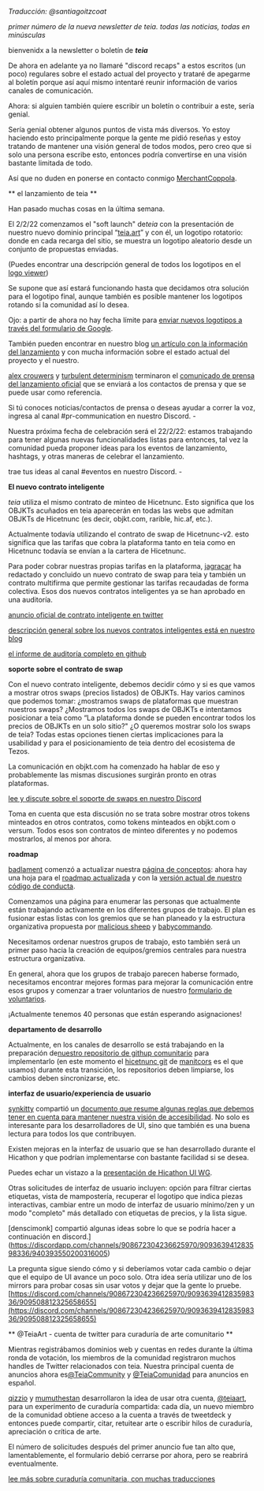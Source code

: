 _Traducción: @santiagoitzcoat_

_primer número de la nueva newsletter de teia. todas las noticias, todas en minúsculas_

bienvenidx a la newsletter o boletín de **_teia_**

De ahora en adelante ya no llamaré "discord recaps" a estos escritos (un poco) regulares sobre el estado actual del proyecto y trataré de apegarme al boletín porque así aquí mismo intentaré reunir información de varios canales de comunicación.

Ahora: si alguien también quiere escribir un boletín o contribuir a este, sería genial.

Sería genial obtener algunos puntos de vista más diversos. Yo estoy haciendo esto principalmente porque la gente me pidió reseñas y estoy tratando de mantener una visión general de todos modos, pero creo que si solo una persona escribe esto, entonces podría convertirse en una visión bastante limitada de todo.

Así que no duden en ponerse en contacto conmigo [MerchantCoppola](https://twitter.com/MerchantCoppola).

** el lanzamiento de teia **

Han pasado muchas cosas en la última semana.

El 2/2/22 comenzamos el "soft launch" de*teia* con la presentación de nuestro nuevo dominio principal “[teia.art](https://teia.art/)” y con él, un logotipo rotatorio: donde en cada recarga del sitio, se muestra un logotipo aleatorio desde un conjunto de propuestas enviadas.

(Puedes encontrar una descripción general de todos los logotipos en el [logo viewer](https://teia.vercel.app/))

Se supone que así estará funcionando hasta que decidamos otra solución para el logotipo final, aunque también es posible mantener los logotipos rotando si la comunidad así lo desea.

Ojo: a partir de ahora no hay fecha límite para [enviar nuevos logotipos a través del formulario de Google](https://docs.google.com/forms/d/e/1FAIpQLSe27ZughzLlh44BQXjrXto4b9qRTAB9SX-d-YMTCUPYdD6lRg/viewform).

También pueden encontrar en nuestro blog [un artículo con la información del lanzamiento](https://hencommunity.quest/blog/teia-art-launch-announcement) y con mucha información sobre el estado actual del proyecto y el nuestro.

[alex crouwers](https://twitter.com/acrwrs) y [turbulent determinism](https://twitter.com/turbulentdeterm) terminaron el [comunicado de prensa del lanzamiento oficial](https://hencommunity.quest/blog/teia-launch-press-release) que se enviará a los contactos de prensa y que se puede usar como referencia.

Si tú conoces noticias/contactos de prensa o deseas ayudar a correr la voz, ingresa al canal #pr-communication en nuestro Discord. -

Nuestra próxima fecha de celebración será el 22/2/22: estamos trabajando para tener algunas nuevas funcionalidades listas para entonces, tal vez la comunidad pueda proponer ideas para los eventos de lanzamiento, hashtags, y otras maneras de celebrar el lanzamiento.

trae tus ideas al canal #eventos en nuestro Discord. -

**El nuevo contrato inteligente**

_teia_ utiliza el mismo contrato de minteo de Hicetnunc. Esto significa que los OBJKTs acuñados en teia aparecerán en todas las webs que admitan OBJKTs de Hicetnunc (es decir, objkt.com, rarible, hic.af, etc.).

Actualmente todavía utilizando el contrato de swap de Hicetnunc-v2. esto significa que las tarifas que cobra la plataforma tanto en teia como en Hicetnunc todavía se envían a la cartera de Hicetnunc.

Para poder cobrar nuestras propias tarifas en la plataforma, [jagracar](https://twitter.com/jagracar) ha redactado y concluido un nuevo contrato de swap para teia y también un contrato multifirma que permite gestionar las tarifas recaudadas de forma colectiva. Esos dos nuevos contratos inteligentes ya se han aprobado en una auditoría.

[anuncio oficial de contrato inteligente en twitter](https://twitter.com/TeiaCommunity/status/1490285938047651840?s=20&t=kojgwlsJpSGO2fNKhcE05Q)

[descripción general sobre los nuevos contratos inteligentes está en nuestro blog](https://blog.teia.art/blog/introducing-henc-smart-contracts)

[el informe de auditoría completo en github](https://github.com/InferenceAG/ReportPublications/blob/master/Inference%20AG%20-%20Teia%20community%20-%20marketplace%20&%20multisig%20-%20v1.0.pdf)

**soporte sobre el contrato de swap**

Con el nuevo contrato inteligente, debemos decidir cómo y si es que vamos a mostrar otros swaps (precios listados) de OBJKTs. Hay varios caminos que podemos tomar: ¿mostramos swaps de plataformas que muestran nuestros swaps? ¿Mostramos todos los swaps de OBJKTs e intentamos posicionar a teia como “La plataforma donde se pueden encontrar todos los precios de OBJKTs en un solo sitio?" ¿O queremos mostrar solo los swaps de teia? Todas estas opciones tienen ciertas implicaciones para la usabilidad y para el posicionamiento de teia dentro del ecosistema de Tezos.

La comunicación en objkt.com ha comenzado ha hablar de eso y probablemente las mismas discusiones surgirán pronto en otras plataformas.

[lee y discute sobre el soporte de swaps en nuestro Discord](https://discourse.hencommunity.quest/t/teia-art-swaps-and-objkt-com/581)

Toma en cuenta que esta discusión no se trata sobre mostrar otros tokens minteados en otros contratos, como tokens minteados en objkt.com o versum. Todos esos son contratos de minteo diferentes y no podemos mostrarlos, al menos por ahora.

**roadmap**

[badlament](https://twitter.com/Thebadlament) comenzó a actualizar nuestra [página de conceptos](https://teia-community.notion.site/TEIA-COMMUNITY-3a21f2ddd52b40069c7809b85a7ffbf3): ahora hay una hoja para el [roadmap actualizada](https://teia-community.notion.site/8d36022f07d24869b718f225183c92d0?v=6f41db61ab604f6895161502abcaf549) y con la [versión actual de nuestro código de conducta](https://teia-community.notion.site/Code-of-Conduct-Terms-Conditions-Core-Values-b79fc969a66246f18706be742d2e7baf).

Comenzamos una página para enumerar las personas que actualmente están trabajando activamente en los diferentes grupos de trabajo. El plan es fusionar estas listas con los gremios que se han planeado y la estructura organizativa propuesta por [malicious sheep](https://twitter.com/malsheep56) y [babycommando](https://twitter.com/BabyCommando_).

Necesitamos ordenar nuestros grupos de trabajo, esto también será un primer paso hacia la creación de equipos/gremios centrales para nuestra estructura organizativa.

En general, ahora que los grupos de trabajo parecen haberse formado, necesitamos encontrar mejores formas para mejorar la comunicación entre esos grupos y comenzar a traer voluntarios de nuestro [formulario de voluntarios](https://docs.google.com/forms/d/1qEsPN5njEE9fNdSM1zjetIYGYTSuMpjPl446nG1FvNY/viewform?edit_requested=true).

¡Actualmente tenemos 40 personas que están esperando asignaciones!

**departamento de desarrollo**

Actualmente, en los canales de desarrollo se está trabajando en la preparación de[nuestro repositorio de githup comunitario](https://github.com/teia-community) para implementarlo (en este momento el [hicetnunc git](https://github.com/IntegroLabs/hicetnunc/) de [manitcors](https://twitter.com/TezTools) es el que usamos) durante esta transición, los repositorios deben limpiarse, los cambios deben sincronizarse, etc.

**interfaz de usuario/experiencia de usuario**

[synkitty](https://twitter.com/Synkitty0) compartió un [documento que resume algunas reglas que debemos tener en cuenta para mantener nuestra visión de accesibilidad](https://docs.google.com/document/d/1W94d6BfuVJMQROqCC4Mgs0BBP4T61zlnIdzm2bYVbnI/edit?usp=sharing). No solo es interesante para los desarrolladores de UI, sino que también es una buena lectura para todos los que contribuyen.

Existen mejoras en la interfaz de usuario que se han desarrollado durante el Hicathon y que podrían implementarse con bastante facilidad si se desea.

Puedes echar un vistazo a la [presentación de Hicathon UI WG](https://www.figma.com/proto/R5sw1HcoHx4Aup1Yl7rGYA/WG-UI%2FUX?page-id=0%3A1&node-id=1473%3A12670&viewport=241%2C48%2C0.03&scaling=contain).

Otras solicitudes de interfaz de usuario incluyen: opción para filtrar ciertas etiquetas, vista de mampostería, recuperar el logotipo que indica piezas interactivas, cambiar entre un modo de interfaz de usuario mínimo/zen y un modo "completo" más detallado con etiquetas de precios, y la lista sigue.

[denscimonk] compartió algunas ideas sobre lo que se podría hacer a continuación en discord.](https://discordapp.com/channels/908672304236625970/909363941283598336/940393550200316005)

La pregunta sigue siendo cómo y si deberíamos votar cada cambio o dejar que el equipo de UI avance un poco solo. Otra idea sería utilizar uno de los mirrors para probar cosas sin usar votos y dejar que la gente lo pruebe.[https://discord.com/channels/908672304236625970/909363941283598336/909508812325658655](https://discord.com/channels/908672304236625970/909363941283598336/909508812325658655)

** @TeiaArt - cuenta de twitter para curaduría de arte comunitario **

Mientras registrábamos dominios web y cuentas en redes durante la última ronda de votación, los miembros de la comunidad registraron muchos handles de Twitter relacionados con teia. Nuestra principal cuenta de anuncios ahora es[@TeiaCommunity](https://twitter.com/TeiaCommunity) y [@TeiaComunidad](https://twitter.com/TeiaComunidad) para anuncios en español.

[qizzio](https://twitter.com/qizzio) y [mumuthestan](https://twitter.com/mumu_thestan) desarrollaron la idea de usar otra cuenta, [@teiaart](https://twitter.com/TeiaArt), para un experimento de curaduría compartida: cada día, un nuevo miembro de la comunidad obtiene acceso a la cuenta a través de tweetdeck y entonces puede compartir, citar, retuitear arte o escribir hilos de curaduría, apreciación o crítica de arte.

El número de solicitudes después del primer anuncio fue tan alto que, lamentablemente, el formulario debió cerrarse por ahora, pero se reabrirá eventualmente.

[lee más sobre curaduría comunitaria, con muchas traducciones](https://discourse.hencommunity.quest/t/teiaart-guest-community-curator-with-translations/577)
